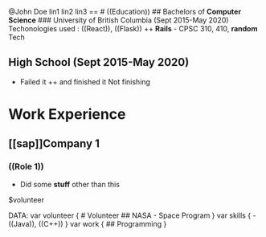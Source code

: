 @John Doe
lin1
lin2
lin3
==
# ((Education))
## Bachelors of **Computer Science**
### University of British Columbia (Sept 2015-May 2020)
Techonologies used : ((React)), ((Flask)) ++ **Rails**
- CPSC 310, 410, **random**
Tech

## High School (Sept 2015-May 2020)
- Failed it ++
and finished it
Not finishing

# Work **Experience**
## [[sap]]Company 1
### ((Role 1))
- Did some **stuff** other than this

$volunteer

DATA:
var volunteer {
    # Volunteer
    ## NASA
    - Space Program
}
var skills {
    - ((Java)), ((C++))
}
var work {
    ## Programming
}